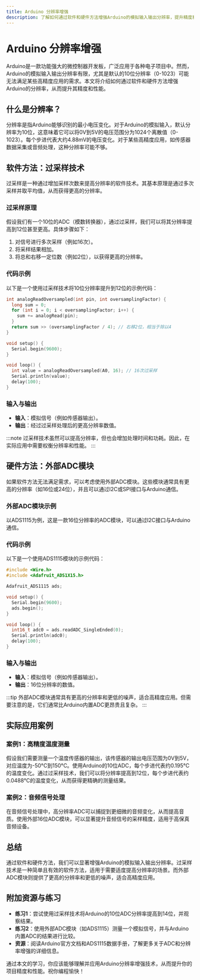 ```yaml
---
title: Arduino 分辨率增强
description: 了解如何通过软件和硬件方法增强Arduino的模拟输入输出分辨率，提升精度和性能。
---
```


# Arduino 分辨率增强

Arduino是一款功能强大的微控制器开发板，广泛应用于各种电子项目中。然而，Arduino的模拟输入输出分辨率有限，尤其是默认的10位分辨率（0-1023）可能无法满足某些高精度应用的需求。本文将介绍如何通过软件和硬件方法增强Arduino的分辨率，从而提升其精度和性能。

## 什么是分辨率？

分辨率是指Arduino能够识别的最小电压变化。对于Arduino的模拟输入，默认分辨率为10位，这意味着它可以将0V到5V的电压范围分为1024个离散值（0-1023）。每个步进代表大约4.88mV的电压变化。对于某些高精度应用，如传感器数据采集或音频处理，这种分辨率可能不够。

## 软件方法：过采样技术

过采样是一种通过增加采样次数来提高分辨率的软件技术。其基本原理是通过多次采样并取平均值，从而获得更高的分辨率。

### 过采样原理

假设我们有一个10位的ADC（模数转换器），通过过采样，我们可以将其分辨率提高到12位甚至更高。具体步骤如下：

1. 对信号进行多次采样（例如16次）。
2. 将采样结果相加。
3. 将总和右移一定位数（例如2位），以获得更高的分辨率。

### 代码示例

以下是一个使用过采样技术将10位分辨率提升到12位的示例代码：

```cpp
int analogReadOversampled(int pin, int oversamplingFactor) {
  long sum = 0;
  for (int i = 0; i < oversamplingFactor; i++) {
    sum += analogRead(pin);
  }
  return sum >> (oversamplingFactor / 4); // 右移2位，相当于除以4
}

void setup() {
  Serial.begin(9600);
}

void loop() {
  int value = analogReadOversampled(A0, 16); // 16次过采样
  Serial.println(value);
  delay(100);
}
```

### 输入与输出

- **输入**：模拟信号（例如传感器输出）。
- **输出**：经过过采样处理后的更高分辨率数值。

:::note
过采样技术虽然可以提高分辨率，但也会增加处理时间和功耗。因此，在实际应用中需要权衡分辨率和性能。
:::

## 硬件方法：外部ADC模块

如果软件方法无法满足需求，可以考虑使用外部ADC模块。这些模块通常具有更高的分辨率（如16位或24位），并且可以通过I2C或SPI接口与Arduino通信。

### 外部ADC模块示例

以ADS1115为例，这是一款16位分辨率的ADC模块，可以通过I2C接口与Arduino通信。

### 代码示例

以下是一个使用ADS1115模块的示例代码：

```cpp
#include <Wire.h>
#include <Adafruit_ADS1X15.h>

Adafruit_ADS1115 ads;

void setup() {
  Serial.begin(9600);
  ads.begin();
}

void loop() {
  int16_t adc0 = ads.readADC_SingleEnded(0);
  Serial.println(adc0);
  delay(100);
}
```

### 输入与输出

- **输入**：模拟信号（例如传感器输出）。
- **输出**：16位分辨率的数值。

:::tip
外部ADC模块通常具有更高的分辨率和更低的噪声，适合高精度应用。但需要注意的是，它们通常比Arduino内置ADC更昂贵且复杂。
:::

## 实际应用案例

### 案例1：高精度温度测量

假设我们需要测量一个温度传感器的输出，该传感器的输出电压范围为0V到5V，对应温度为-50°C到150°C。使用Arduino的10位ADC，每个步进代表约0.195°C的温度变化。通过过采样技术，我们可以将分辨率提高到12位，每个步进代表约0.0488°C的温度变化，从而获得更精确的测量结果。

### 案例2：音频信号处理

在音频信号处理中，高分辨率ADC可以捕捉到更细微的音频变化，从而提高音质。使用外部16位ADC模块，可以显著提升音频信号的采样精度，适用于高保真音频设备。

## 总结

通过软件和硬件方法，我们可以显著增强Arduino的模拟输入输出分辨率。过采样技术是一种简单且有效的软件方法，适用于需要适度提高分辨率的场景。而外部ADC模块则提供了更高的分辨率和更低的噪声，适合高精度应用。

## 附加资源与练习

- **练习1**：尝试使用过采样技术将Arduino的10位ADC分辨率提高到14位，并观察结果。
- **练习2**：使用外部ADC模块（如ADS1115）测量一个模拟信号，并与Arduino内置ADC的结果进行比较。
- **资源**：阅读Arduino官方文档和ADS1115数据手册，了解更多关于ADC和分辨率增强的详细信息。

通过本文的学习，你应该能够理解并应用Arduino分辨率增强技术，从而提升你的项目精度和性能。祝你编程愉快！